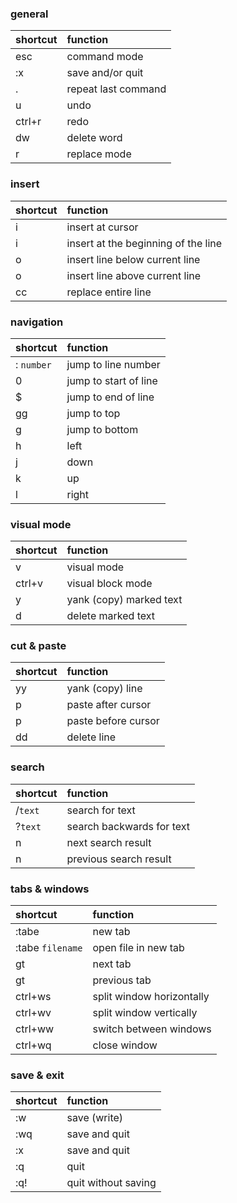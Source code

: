 ### general

| shortcut | function |
|:--|:--|
| esc | command mode |
| :x | save and/or quit |
| . | repeat last command |
| u |  undo |
| ctrl+r | redo |
| dw | delete word |
| r | replace mode |

### insert
| shortcut | function |
|:--|:--|
| i | insert at cursor |
| i | insert at the beginning of the line |
| o | insert line below current line |
| o | insert line above current line |
| cc | replace entire line |

### navigation
| shortcut | function |
|:--|:--|
| : `number` | jump to line number |
| 0 | jump to start of line |
| $ | jump to end of line |
| gg | jump to top |
| g | jump to bottom |
| h | left |
| j | down |
| k | up |
| l | right |

### visual mode
| shortcut | function |
|:--|:--|
| v | visual mode |
| ctrl+v | visual block mode | 
| y | yank (copy) marked text |
| d | delete marked text |

### cut & paste
| shortcut | function |
|:--|:--|
| yy | yank (copy) line |
| p | paste after cursor |
| p | paste before cursor |
| dd | delete line |

### search
| shortcut | function |
|:--|:--|
| /`text` | search for text |
| ?`text` | search backwards for text |
| n | next search result |
| n | previous search result |


### tabs & windows
| shortcut | function |
|:--|:--|
| :tabe | new tab |
| :tabe `filename` | open file in new tab |
| gt | next tab |
| gt | previous tab |
| ctrl+ws | split window horizontally |
| ctrl+wv | split window vertically |
| ctrl+ww | switch between windows |
| ctrl+wq | close window |

### save & exit
| shortcut | function |
|:--|:--|
| :w | save (write) |
| :wq | save and quit |
| :x | save and quit |
| :q | quit |
| :q! | quit without saving |
